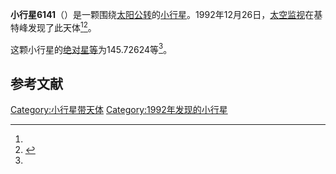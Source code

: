 {{Infobox planet
| bgcolour = #FFFFC0
| name = 6141 Durda
| symbol = 
| image = 
| caption = 
| discovery = yes
| discovery_ref = 
| discoverer = [[太空监视|太空监视]]
| discovery_site = [[基特峰|基特峰]] 
| discovered = 1992年12月26日
| designations = yes
| mp_name = 
| named_after = 
| alt_names = 1992 YC3/ 1983 AZ2 / 1988 AJ / 1989 PL
| mp_category = [[越火小行星|越火小行星]]
| orbit_ref = <ref name="a">[http://ssd.jpl.nasa.gov/sbdb.cgi?sstr=6141 6141 Durda] {{Wayback|url=http://ssd.jpl.nasa.gov/sbdb.cgi?sstr=6141 |date=20210724080653 }}，小行星數據庫瀏覽器（JPL Small-Body Database Browser）－[[美国国家航空航天局|美国国家航空航天局]]喷气推进实验室</ref>
| epoch = 2456400.5 (2013年4月18日更新)
| aphelion = {{convert|2.0779382|AU|km|3|abbr=on|lk=out}}
| perihelion = {{convert|1.5579622|AU|km|3|abbr=on}}
| semimajor = {{convert|1.8179502|AU|km|3|abbr=on}}
| eccentricity = 0.1430116
| period = 895.3058443 [[日|日]]<br />2.45[[儒略年|儒略年]]
| avg_speed = 
| inclination = 16.45682
| asc_node = 284.82558
| mean_anomaly = 
| arg_peri = 145.72624
| satellites = 
| physical_characteristics = yes
| dimensions = 
| mass = 
| density = 
| surface_grav = 
| escape_velocity = 
| sidereal_day = 
| axial_tilt = 
| pole_ecliptic_lat = 
| pole_ecliptic_lon = 
| albedo = 
| temperatures= 
| temp_name1 = 
| mean_temp_1 = 
| max_temp_1 = 
| temp_name2 = 
| max_temp_2 = 
| spectral_type = 
| abs_magnitude = 145.72624
}}

'''小行星6141'''（{{lang-en|6141 Durda}}）是一颗围绕[[太阳|太阳]][[公转|公转]]的[[小行星|小行星]]。1992年12月26日，[[太空监视|太空监视]]在基特峰发现了此天体<ref name="a" /><ref>{{cite news|title=小行星列表|url=http://cfa-www.harvard.edu/iau/lists/NumberedMPs.txt|accessdate=2013-07-08|newspaper=哈佛大学|archive-date=2008-05-17|archive-url=https://web.archive.org/web/20080517010638/http://cfa-www.harvard.edu/iau/lists/NumberedMPs.txt|dead-url=no}}</ref>。

这颗小行星的[[绝对星等|绝对星等]]为145.72624等<ref name="a" />。

==参考文献==
{{reflist}}
{{Minor Planet Number|[[小行星6140|小行星6140]]|[[小行星6142|小行星6142]]}}

{{小天体}}

[[Category:小行星带天体|Category:小行星带天体]]
[[Category:1992年发现的小行星|Category:1992年发现的小行星]]

{{asteroid-stub}}